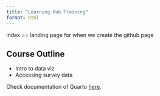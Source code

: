 ```yaml
---
title: "Learning Hub Training"
format: html
---
```


index == landing page for when we create the github page


## Course Outline

- Intro to data viz
- Accessing survey data

Check documentation of Quarto [here](quarto.org). 